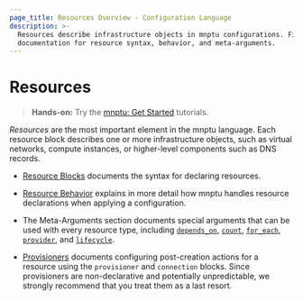 ```yaml
---
page_title: Resources Overview - Configuration Language
description: >-
  Resources describe infrastructure objects in mnptu configurations. Find
  documentation for resource syntax, behavior, and meta-arguments.
---
```


# Resources

> **Hands-on:** Try the [mnptu: Get Started](/mnptu/tutorials/aws-get-started?utm_source=WEBSITE&utm_medium=WEB_IO&utm_offer=ARTICLE_PAGE&utm_content=DOCS) tutorials.

_Resources_ are the most important element in the mnptu language.
Each resource block describes one or more infrastructure objects, such
as virtual networks, compute instances, or higher-level components such
as DNS records.

- [Resource Blocks](/mnptu/language/resources/syntax) documents
  the syntax for declaring resources.

- [Resource Behavior](/mnptu/language/resources/behavior) explains in
  more detail how mnptu handles resource declarations when applying a
  configuration.

- The Meta-Arguments section documents special arguments that can be used with
  every resource type, including
  [`depends_on`](/mnptu/language/meta-arguments/depends_on),
  [`count`](/mnptu/language/meta-arguments/count),
  [`for_each`](/mnptu/language/meta-arguments/for_each),
  [`provider`](/mnptu/language/meta-arguments/resource-provider),
  and [`lifecycle`](/mnptu/language/meta-arguments/lifecycle).

- [Provisioners](/mnptu/language/resources/provisioners/syntax)
  documents configuring post-creation actions for a resource using the
  `provisioner` and `connection` blocks. Since provisioners are non-declarative
  and potentially unpredictable, we strongly recommend that you treat them as a
  last resort.
